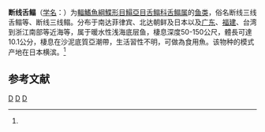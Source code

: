 {{Speciesbox
| name = 断线舌鳎
| status = NE
| status_system = IUCN3.1
| taxon = Cynoglossus interruptus
| authority = [[阿尔伯特·甘瑟|Günther]], 1879<ref name='id8723'>{{cite web| url =http://www.bioinfo.cn/db05/BjdwSpecies.php?action=view&id=8723| title =断线舌鳎| work =《中国动物物种编目数据库》| publisher =中国科学院微生物研究所| author =中国科学院动物研究所| accessdate =2009-04-16| deadurl =yes| archiveurl =https://web.archive.org/web/20131203122335/http://www.bioinfo.cn/db05/BjdwSpecies.php?action=view| archivedate =2013-12-03}}</ref>
| synonyms = *''Areliscus interruptus, Günther, 1880''
}}

'''断线舌鳎'''（[[学名|学名]]：{{lang|la|''Cynoglossus interruptus''}}）为[[輻鰭魚綱|輻鰭魚綱]][[鰈形目|鰈形目]][[鰨亞目|鰨亞目]][[舌鳎科|舌鳎科]][[舌鳎属|舌鳎属]]的[[鱼类|鱼类]]，俗名断线三线舌鳎等、断线三线鳎。分布于南达菲律宾、北达朝鲜及日本以及[[广东|广东]]、[[福建|福建]]、台湾到浙江南部等近海等，属于暖水性浅海底层鱼，棲息深度50-150公尺，體長可達10.1公分，棲息在沙泥底質亞潮帶，生活習性不明，可做為食用魚。该物种的模式产地在日本横滨。<ref name='id8723'/>

== 参考文献 ==
{{reflist}}

{{Taxonbar|from=Q1044851}}

[[Category:食用魚|D]]
[[Category:舌鳎属|D]]
[[Category:_1879年描述的鱼类|D]]
